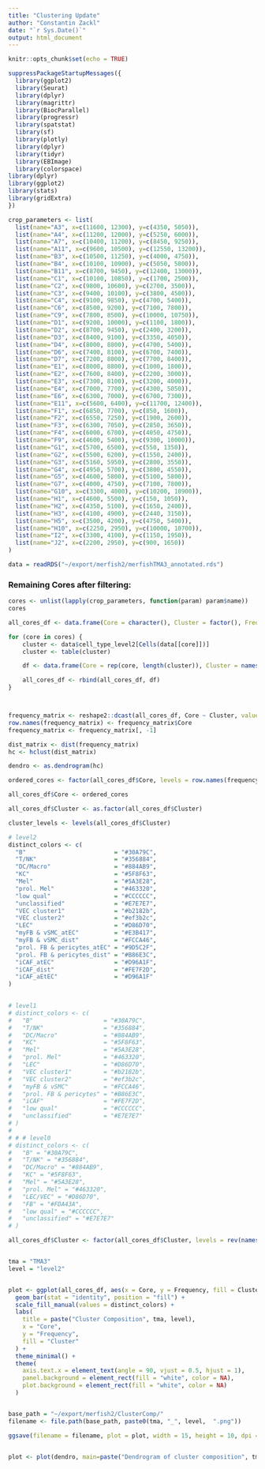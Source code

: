 ```yaml
---
title: "Clustering Update"
author: "Constantin Zackl"
date: "`r Sys.Date()`"
output: html_document
---
```


```r
knitr::opts_chunk$set(echo = TRUE)
```

```r
suppressPackageStartupMessages({
  library(ggplot2)
  library(Seurat)
  library(dplyr)
  library(magrittr)
  library(BiocParallel)
  library(progressr)
  library(spatstat)
  library(sf)
  library(plotly)
  library(dplyr)
  library(tidyr)
  library(EBImage)
  library(colorspace)
library(dplyr)
library(ggplot2)
library(stats)
library(gridExtra)
})

```


```r
crop_parameters <- list(
  list(name="A3", x=c(11600, 12300), y=c(4350, 5050)),
  list(name="A4", x=c(11200, 12000), y=c(5250, 6000)),
  list(name="A7", x=c(10400, 11200), y=c(8450, 9250)),
  list(name="A11", x=c(9600, 10500), y=c(12550, 13200)),
  list(name="B3", x=c(10500, 11250), y=c(4000, 4750)),
  list(name="B4", x=c(10100, 10900), y=c(5050, 5800)),
  list(name="B11", x=c(8700, 9450), y=c(12400, 13000)),
  list(name="C1", x=c(10100, 10850), y=c(1700, 2500)),
  list(name="C2", x=c(9800, 10600), y=c(2700, 3500)),
  list(name="C3", x=c(9400, 10100), y=c(3800, 4500)),
  list(name="C4", x=c(9100, 9850), y=c(4700, 5400)),
  list(name="C6", x=c(8500, 9200), y=c(7100, 7800)),
  list(name="C9", x=c(7800, 8500), y=c(10000, 10750)),
  list(name="D1", x=c(9200, 10000), y=c(1100, 1800)),
  list(name="D2", x=c(8700, 9450), y=c(2400, 3200)),
  list(name="D3", x=c(8400, 9100), y=c(3350, 4050)),
  list(name="D4", x=c(8000, 8800), y=c(4700, 5400)),
  list(name="D6", x=c(7400, 8100), y=c(6700, 7400)),
  list(name="D7", x=c(7200, 8000), y=c(7700, 8400)),
  list(name="E1", x=c(8000, 8800), y=c(1000, 1800)),
  list(name="E2", x=c(7600, 8400), y=c(2200, 3000)),
  list(name="E3", x=c(7300, 8100), y=c(3200, 4000)),
  list(name="E4", x=c(7000, 7700), y=c(4300, 5050)),
  list(name="E6", x=c(6300, 7000), y=c(6700, 7300)),
  list(name="E11", x=c(5600, 6400), y=c(11700, 12400)),
  list(name="F1", x=c(6850, 7700), y=c(850, 1600)),
  list(name="F2", x=c(6550, 7250), y=c(1900, 2600)),
  list(name="F3", x=c(6300, 7050), y=c(2850, 3650)),
  list(name="F4", x=c(6000, 6700), y=c(4050, 4750)),
  list(name="F9", x=c(4600, 5400), y=c(9300, 10000)),
  list(name="G1", x=c(5700, 6500), y=c(550, 1350)),
  list(name="G2", x=c(5500, 6200), y=c(1550, 2400)),
  list(name="G3", x=c(5160, 5950), y=c(2800, 3550)),
  list(name="G4", x=c(4950, 5700), y=c(3800, 4550)),
  list(name="G5", x=c(4600, 5800), y=c(5100, 5800)),
  list(name="G7", x=c(4000, 4750), y=c(7100, 7800)),
  list(name="G10", x=c(3300, 4000), y=c(10200, 10900)),
  list(name="H1", x=c(4600, 5500), y=c(150, 1050)),
  list(name="H2", x=c(4350, 5100), y=c(1650, 2400)),
  list(name="H3", x=c(4100, 4900), y=c(2440, 3150)),
  list(name="H5", x=c(3500, 4200), y=c(4750, 5400)),
  list(name="H10", x=c(2250, 2950), y=c(10000, 10700)),
  list(name="I2", x=c(3300, 4100), y=c(1150, 1950)),
  list(name="J2", x=c(2200, 2950), y=c(900, 1650))
)
```

```r
data = readRDS("~/export/merfish2/merfishTMA3_annotated.rds")
```

### Remaining Cores after filtering: 

```r
cores <- unlist(lapply(crop_parameters, function(param) param$name))
cores
```

```r

all_cores_df <- data.frame(Core = character(), Cluster = factor(), Frequency = numeric())

for (core in cores) {
    cluster <- data$cell_type_level2[Cells(data[[core]])]
    cluster <- table(cluster)

    df <- data.frame(Core = rep(core, length(cluster)), Cluster = names(cluster), Frequency = as.numeric(cluster))

    all_cores_df <- rbind(all_cores_df, df)
}



frequency_matrix <- reshape2::dcast(all_cores_df, Core ~ Cluster, value.var = "Frequency", fill = 0)
row.names(frequency_matrix) <- frequency_matrix$Core
frequency_matrix <- frequency_matrix[, -1]

dist_matrix <- dist(frequency_matrix)
hc <- hclust(dist_matrix)

dendro <- as.dendrogram(hc)

ordered_cores <- factor(all_cores_df$Core, levels = row.names(frequency_matrix)[hc$order])

all_cores_df$Core <- ordered_cores  

all_cores_df$Cluster <- as.factor(all_cores_df$Cluster)

cluster_levels <- levels(all_cores_df$Cluster)

# level2
distinct_colors <- c(
  "B"                         = "#30A79C",
  "T/NK"                      = "#356884",
  "DC/Macro"                  = "#884AB9",
  "KC"                        = "#5F8F63",
  "Mel"                       = "#5A3E28",
  "prol. Mel"                 = "#463320",
  "low qual"                  = "#CCCCCC",
  "unclassified"              = "#E7E7E7",
  "VEC cluster1"              = "#b2182b",
  "VEC cluster2"              = "#ef3b2c",
  "LEC"                       = "#D86D70",
  "myFB & vSMC_atEC"          = "#E3B417",
  "myFB & vSMC_dist"          = "#FCCA46",
  "prol. FB & pericytes_atEC" = "#9D5C2F",
  "prol. FB & pericytes_dist" = "#B86E3C",
  "iCAF_atEC"                 = "#D96A1F",
  "iCAF_dist"                 = "#FE7F2D",
  "iCAF_aEtEC"                = "#D96A1F"  
)

  
# level1
# distinct_colors <- c(
#   "B"                    = "#30A79C",
#   "T/NK"                 = "#356884",
#   "DC/Macro"             = "#884AB9",
#   "KC"                   = "#5F8F63",
#   "Mel"                  = "#5A3E28",
#   "prol. Mel"            = "#463320",
#   "LEC"                  = "#D86D70",
#   "VEC cluster1"         = "#b2182b",
#   "VEC cluster2"         = "#ef3b2c",
#   "myFB & vSMC"          = "#FCCA46",
#   "prol. FB & pericytes" = "#B86E3C",
#   "iCAF"                 = "#FE7F2D",
#   "low qual"             = "#CCCCCC",
#   "unclassified"         = "#E7E7E7"
# )
# 
# # # level0
# distinct_colors <- c(
#   "B" = "#30A79C",
#   "T/NK" = "#356884",
#   "DC/Macro" = "#884AB9",
#   "KC" = "#5F8F63",
#   "Mel" = "#5A3E28",
#   "prol. Mel" = "#463320",
#   "LEC/VEC" = "#D86D70",
#   "FB" = "#FDA43A",
#   "low qual" = "#CCCCCC",
#   "unclassified" = "#E7E7E7"
# )

all_cores_df$Cluster <- factor(all_cores_df$Cluster, levels = rev(names(distinct_colors)))


tma = "TMA3"
level = "level2"


plot <- ggplot(all_cores_df, aes(x = Core, y = Frequency, fill = Cluster)) +
  geom_bar(stat = "identity", position = "fill") +
  scale_fill_manual(values = distinct_colors) +
  labs(
    title = paste("Cluster Composition", tma, level), 
    x = "Core", 
    y = "Frequency", 
    fill = "Cluster"
  ) +
  theme_minimal() +
  theme(
    axis.text.x = element_text(angle = 90, vjust = 0.5, hjust = 1),
    panel.background = element_rect(fill = "white", color = NA), 
    plot.background = element_rect(fill = "white", color = NA)  
  )


base_path = "~/export/merfish2/ClusterComp/"
filename <- file.path(base_path, paste0(tma, "_", level,  ".png"))

ggsave(filename = filename, plot = plot, width = 15, height = 10, dpi = 300)


plot <- plot(dendro, main=paste("Dendrogram of cluster composition", tma, level), xlab="Cores", ylab="Height")

```
